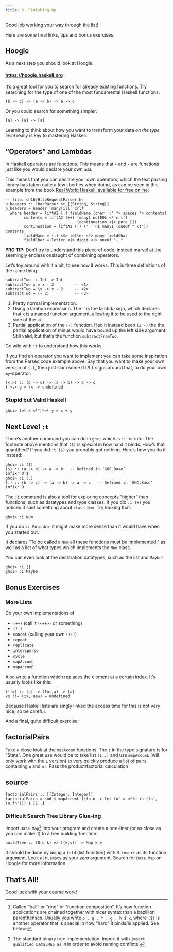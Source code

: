 ```yaml
---
title: 3. Finishing Up
---
```


Good job working your way through the list!

Here are some final links, tips and bonus exercises.

## Hoogle

As a next step you should look at Hoogle:

#### <https://hoogle.haskell.org>

It's a great tool for you to search for already existing functions.
Try searching for the type of one of the most fundamental Haskell functions:

```.haskell
(b -> c) -> (a -> b) -> a -> c
```

Or you could search for something simpler:
```.haskell
[a] -> [a] -> [a]
```

Learning to think about how you want to transform your data *on the type level* really is key to mastering Haskell.









## "Operators" and Lambdas

In Haskell operators are functions.
This means that `+` and `-` are functions just like you would declare your own `add`.

This means that you can declare your own operators, which the text parsing library has taken quite a few liberties when doing, as can be seen in this example from the book [Real World Haskell, available for free online](https://book.realworldhaskell.org/read/using-parsec.html):

```.haskell
-- file: ch16/HttpRequestParser.hs
p_headers :: CharParser st [(String, String)]
p_headers = header `manyTill` crlf
  where header = liftA2 (,) fieldName (char ':' *> spaces *> contents)
        contents = liftA2 (++) (many1 notEOL <* crlf)
                               (continuation <|> pure [])
        continuation = liftA2 (:) (' ' <$ many1 (oneOf " \t")) contents
        fieldName = (:) <$> letter <*> many fieldChar
        fieldChar = letter <|> digit <|> oneOf "-_"
```
:::{.column-margin}
**PRO TIP:** Don't try to understand this piece of code, instead marvel at the seemingly endless onslaught of combining operators.
:::


Let's toy around with it a bit, to see how it works.
This is three definitions of the same thing.
```.haskell
subtractTwo :: Int -> Int
subtractTwo x = x - 2         -- <1>
subtractTwo = \x -> x - 2     -- <2>
subtractTwo = (- 2)           -- <3>
```
1. Pretty normal implementation.
2. Using a lambda expression. The '\' is the lambda sign, which declares that `x` is a named function argument, allowing it to be used to the right side of the `->`.
3. Partial application of the `(-)` function. Had it instead been `(2 -)` the the partial application of minus would have bound up the left side argument. Still valid, but that's the function `subtractFromTwo`.

Go wild with `:t` to understand how this works.

If you find an operator you want to implement you can take some inspiration from the Parsec code example above.
Say that you want to make your own version of `(.)`^[Called "ball" or "ring" or "function composition". It's how function applications are chained together with nicer syntax than a bazillion parenthenses. Usually you write `p . q . f . g . h $ x`, where `($)` is another operator that is special in how "hard" it binds/is applied. See below.] then just slam some GT/LT signs around that, to do your own `my`-operator:

```.haskell
(<.>) :: (b -> c) -> (a -> b) -> a -> c
f <.> g = \x -> undefined
```

### Stupid but Valid Haskell

```.haskell
ghci> let x <╯°□°>╯ y = x + y
```







## Next Level `:t`

There's another command you can do in `ghci` which is `:i` for info.
The footnote above mentions that `($)` is special in how hard it binds.
How's that quantified?
If you did `:t ($)` you probably got nothing.
Here's how you do it instead:

```.haskell
ghci> :i ($)
($) :: (a -> b) -> a -> b 	-- Defined in ‘GHC.Base’
infixr 0 $
ghci> :i (.)
(.) :: (b -> c) -> (a -> b) -> a -> c 	-- Defined in ‘GHC.Base’
infixr 9 .
```

The `:i` command is also a tool for exploring concepts "higher" than functions, such as datatypes and type classes.
If you did `:i (+)` you noticed it said something about `class Num`.
Try looking that:

```.haskell
ghci> :i Num
```
:::{.column-margin}
If you do `:i Foldable` it might make more sense than it would have when you started out.
:::

It declares "To be called a `Num` all these functions must be implemented." as well as a list of what types which implements the `Num` class.

You can even look at the declaration datatypes, such as the list and `Maybe`!

```.haskell
ghci> :i []
ghci> :i Maybe
```



## Bonus Exercises



### More Lists

Do your own implementations of

  * `(++)` (call it `(<++>)` or something)
  * `(!!)`
  * `concat` (calling your own `(++)`)
  * `repeat`
  * `replicate`
  * `intersperse`
  * `cycle`
  * `mapAccumL`
  * `mapAccumR`

Also write a function which replaces the element at a certain index.
It's usually looks like this:
```.haskell
(!!=) :: [a] -> (Int,a) -> [a]
xs !!= (ix, new) = undefined
```

Because Haskell lists are singly linked the access time for this is not very nice, so be careful.

And a final, quite difficult exercise:

:::{.panel-tabset}
## factorialPairs
Take a close look at the `mapAccum` functions.
The `s` in the type signature is for "State".
One great use would be to take list `[1..]` and use `mapAccumL` (will only work with the `L` version) to very quickly produce a list of pairs containing `n` and `n!`.
Pass the product/factorial calculation 

## source
```.haskell
factorialPairs :: [(Integer, Integer)]
factorialPairs = snd $ mapAccumL (\fn n -> let fn' = n*fn in (fn', (n,fn'))) 1 [1..]
```
:::




### Difficult Search Tree Library Glue-ing

Import `Data.Map`^[The standard binary tree implementation. Import it with `import qualified Data.Map as M` in order to avoid naming conflicts.] into your program and create a one-liner (or as close as you can make it) to a tree building function:

```.haskell
buildTree :: (Ord k) => [(k,v)] -> Map k v
```

It should be done by using a `fold` (list function) with `M.insert` as its function argument.
Look at `M.empty` as your *zero* argument.
Search for `Data.Map` on Hoogle for more information.




## That's All!

Good luck with your course work!

